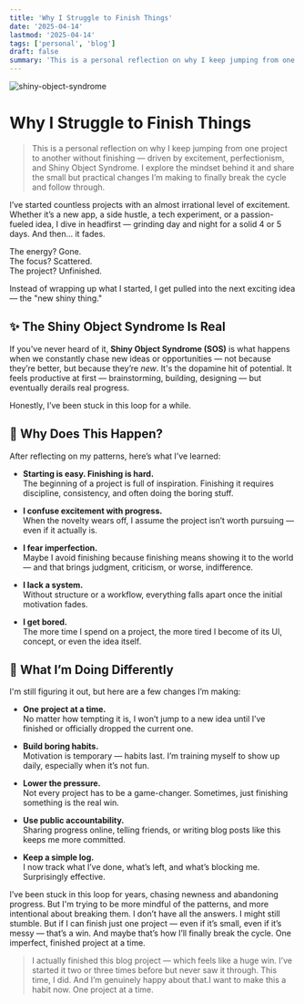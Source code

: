 ```yaml
---
title: 'Why I Struggle to Finish Things'
date: '2025-04-14'
lastmod: '2025-04-14'
tags: ['personal', 'blog']
draft: false
summary: 'This is a personal reflection on why I keep jumping from one project to another without finishing — driven by excitement, perfectionism, and Shiny Object Syndrome. I explore the mindset behind it and share the small but practical changes I’m making to finally break the cycle and follow through.'
---
```


![shiny-object-syndrome](/images/articles/shiny-object-syndrome.png)

# Why I Struggle to Finish Things

>This is a personal reflection on why I keep jumping from one project to another without finishing — driven by excitement, perfectionism, and Shiny Object Syndrome. I explore the mindset behind it and share the small but practical changes I’m making to finally break the cycle and follow through.

I’ve started countless projects with an almost irrational level of excitement. Whether it’s a new app, a side hustle, a tech experiment, or a passion-fueled idea, I dive in headfirst — grinding day and night for a solid 4 or 5 days. And then… it fades.

The energy? Gone.  
The focus? Scattered.  
The project? Unfinished.

Instead of wrapping up what I started, I get pulled into the next exciting idea — the "new shiny thing."

## ✨ The Shiny Object Syndrome Is Real

If you've never heard of it, **Shiny Object Syndrome (SOS)** is what happens when we constantly chase new ideas or opportunities — not because they’re better, but because they’re *new*. It's the dopamine hit of potential. It feels productive at first — brainstorming, building, designing — but eventually derails real progress.

Honestly, I’ve been stuck in this loop for a while.

## 💭 Why Does This Happen?

After reflecting on my patterns, here’s what I’ve learned:

- **Starting is easy. Finishing is hard.**  
  The beginning of a project is full of inspiration. Finishing it requires discipline, consistency, and often doing the boring stuff.

- **I confuse excitement with progress.**  
  When the novelty wears off, I assume the project isn’t worth pursuing — even if it actually is.

- **I fear imperfection.**  
  Maybe I avoid finishing because finishing means showing it to the world — and that brings judgment, criticism, or worse, indifference.

- **I lack a system.**  
  Without structure or a workflow, everything falls apart once the initial motivation fades.

- **I get bored.**  
  The more time I spend on a project, the more tired I become of its UI, concept, or even the idea itself.

## 💪 What I’m Doing Differently

I'm still figuring it out, but here are a few changes I’m making:

- **One project at a time.**  
  No matter how tempting it is, I won’t jump to a new idea until I’ve finished or officially dropped the current one.

- **Build boring habits.**  
  Motivation is temporary — habits last. I’m training myself to show up daily, especially when it’s not fun.

- **Lower the pressure.**  
  Not every project has to be a game-changer. Sometimes, just finishing something is the real win.

- **Use public accountability.**  
  Sharing progress online, telling friends, or writing blog posts like this keeps me more committed.

- **Keep a simple log.**  
  I now track what I’ve done, what’s left, and what’s blocking me. Surprisingly effective.

I’ve been stuck in this loop for years, chasing newness and abandoning progress. But I'm trying to be more mindful of the patterns, 
and more intentional about breaking them.
I don’t have all the answers. I might still stumble. But if I can finish just one project — even if it’s small, even if it’s messy — that’s a win.
And maybe that’s how I’ll finally break the cycle. One imperfect, finished project at a time.

> I actually finished this blog project — which feels like a huge win. I’ve started it two or three times before but never saw it through. This time, I did. And I’m genuinely happy about that.I want to make this a habit now. One project at a time.